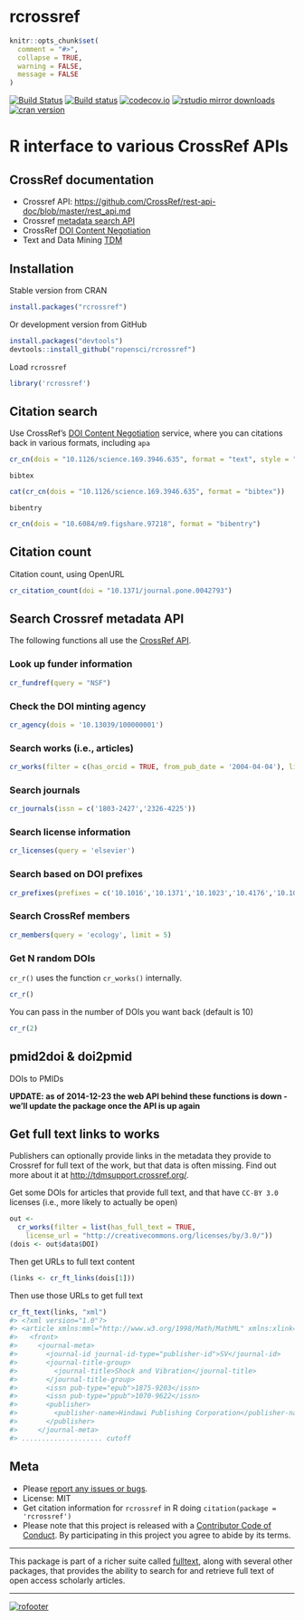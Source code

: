 rcrossref
=========

```r
knitr::opts_chunk$set(
  comment = "#>",
  collapse = TRUE,
  warning = FALSE,
  message = FALSE
)
```

[![Build Status](https://api.travis-ci.org/ropensci/rcrossref.png)](https://travis-ci.org/ropensci/rcrossref)
[![Build status](https://ci.appveyor.com/api/projects/status/jbo6y7dg4qiq7mol/branch/master)](https://ci.appveyor.com/project/sckott/rcrossref/branch/master)
[![codecov.io](https://codecov.io/github/ropensci/rcrossref/coverage.svg?branch=master)](https://codecov.io/github/ropensci/rcrossref?branch=master)
[![rstudio mirror downloads](http://cranlogs.r-pkg.org/badges/rcrossref)](https://github.com/metacran/cranlogs.app)
[![cran version](http://www.r-pkg.org/badges/version/rcrossref)](https://cran.r-project.org/package=rcrossref)

R interface to various CrossRef APIs
====================================


## CrossRef documentation

* Crossref API: [https://github.com/CrossRef/rest-api-doc/blob/master/rest_api.md](https://github.com/CrossRef/rest-api-doc/blob/master/rest_api.md)
* Crossref [metadata search API](http://search.labs.crossref.org/)
* CrossRef [DOI Content Negotiation](http://www.crosscite.org/cn/)
* Text and Data Mining [TDM](http://tdmsupport.crossref.org/)

## Installation

Stable version from CRAN

```r
install.packages("rcrossref")
```

Or development version from GitHub

```r
install.packages("devtools")
devtools::install_github("ropensci/rcrossref")
```

Load `rcrossref`

```r
library('rcrossref')
```


## Citation search

Use CrossRef's [DOI Content Negotiation](http://www.crosscite.org/cn/) service, where you can citations back in various formats, including `apa`

```r
cr_cn(dois = "10.1126/science.169.3946.635", format = "text", style = "apa")
```

`bibtex`

```r
cat(cr_cn(dois = "10.1126/science.169.3946.635", format = "bibtex"))
```

`bibentry`

```r
cr_cn(dois = "10.6084/m9.figshare.97218", format = "bibentry")
```

## Citation count

Citation count, using OpenURL

```r
cr_citation_count(doi = "10.1371/journal.pone.0042793")
```

## Search Crossref metadata API

The following functions all use the [CrossRef API](https://github.com/CrossRef/rest-api-doc/blob/master/rest_api.md).

### Look up funder information

```r
cr_fundref(query = "NSF")
```

### Check the DOI minting agency

```r
cr_agency(dois = '10.13039/100000001')
```

### Search works (i.e., articles)

```r
cr_works(filter = c(has_orcid = TRUE, from_pub_date = '2004-04-04'), limit = 1)
```

### Search journals

```r
cr_journals(issn = c('1803-2427','2326-4225'))
```

### Search license information

```r
cr_licenses(query = 'elsevier')
```

### Search based on DOI prefixes

```r
cr_prefixes(prefixes = c('10.1016','10.1371','10.1023','10.4176','10.1093'))
```

### Search CrossRef members

```r
cr_members(query = 'ecology', limit = 5)
```

### Get N random DOIs

`cr_r()` uses the function `cr_works()` internally.

```r
cr_r()
```

You can pass in the number of DOIs you want back (default is 10)

```r
cr_r(2)
```

## pmid2doi & doi2pmid

DOIs to PMIDs

__UPDATE: as of 2014-12-23 the web API behind these functions is down - we'll update the package once the API is up again__

## Get full text links to works

Publishers can optionally provide links in the metadata they provide to Crossref for full text of the work, but that data is often missing. Find out more about it at [http://tdmsupport.crossref.org/](http://tdmsupport.crossref.org/).

Get some DOIs for articles that provide full text, and that have `CC-BY 3.0` licenses (i.e., more likely to actually be open)

```r
out <-
  cr_works(filter = list(has_full_text = TRUE,
    license_url = "http://creativecommons.org/licenses/by/3.0/"))
(dois <- out$data$DOI)
```

Then get URLs to full text content

```r
(links <- cr_ft_links(dois[1]))
```

Then use those URLs to get full text

```r
cr_ft_text(links, "xml")
#> <?xml version="1.0"?>
#> <article xmlns:mml="http://www.w3.org/1998/Math/MathML" xmlns:xlink="http://www.w3.org/1999/xlink" xmlns:xsi="http://www.w3.org/2001/XMLSchema-instance" xsi:noNamespaceSchemaLocation="http://jats.nlm.nih.gov/publishing/1.1d1/xsd/JATS-journalpublishing1-mathml3.xsd" dtd-version="1.1d1">
#>   <front>
#>     <journal-meta>
#>       <journal-id journal-id-type="publisher-id">SV</journal-id>
#>       <journal-title-group>
#>         <journal-title>Shock and Vibration</journal-title>
#>       </journal-title-group>
#>       <issn pub-type="epub">1875-9203</issn>
#>       <issn pub-type="ppub">1070-9622</issn>
#>       <publisher>
#>         <publisher-name>Hindawi Publishing Corporation</publisher-name>
#>       </publisher>
#>     </journal-meta>
#> .................... cutoff
```


## Meta

* Please [report any issues or bugs](https://github.com/ropensci/rcrossref/issues).
* License: MIT
* Get citation information for `rcrossref` in R doing `citation(package = 'rcrossref')`
* Please note that this project is released with a [Contributor Code of Conduct](CONDUCT.md). By participating in this project you agree to abide by its terms.

---

This package is part of a richer suite called [fulltext](https://github.com/ropensci/fulltext), along with several other packages, that provides the ability to search for and retrieve full text of open access scholarly articles.

---

[![rofooter](http://ropensci.org/public_images/github_footer.png)](http://ropensci.org)
